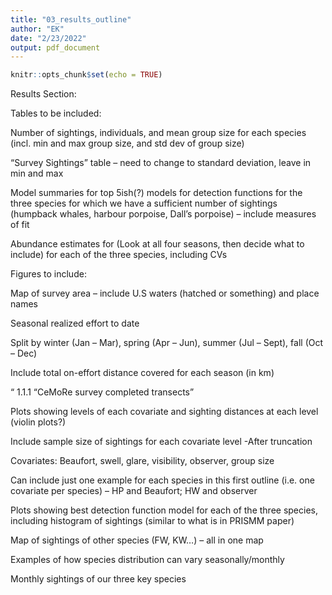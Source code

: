 ```yaml
---
title: "03_results_outline"
author: "EK"
date: "2/23/2022"
output: pdf_document
---
```


```r
knitr::opts_chunk$set(echo = TRUE)
```

Results Section: 

Tables to be included: 

Number of sightings, individuals, and mean group size for each species (incl. min and max group size, and std dev of group size) 

“Survey Sightings” table – need to change to standard deviation, leave in min and max 

Model summaries for top 5ish(?) models for detection functions for the three species for which we have a sufficient number of sightings (humpback whales, harbour porpoise, Dall’s porpoise) – include measures of fit 

 

Abundance estimates for (Look at all four seasons, then decide what to include) for each of the three species, including CVs  

 

Figures to include: 

Map of survey area – include U.S waters (hatched or something) and place names 

 

Seasonal realized effort to date 

Split by winter (Jan – Mar), spring (Apr – Jun), summer (Jul – Sept), fall (Oct – Dec) 

Include total on-effort distance covered for each season (in km) 

 

“ 1.1.1 “CeMoRe survey completed transects” 

 

Plots showing levels of each covariate and sighting distances at each level (violin plots?)  

Include sample size of sightings for each covariate level  -After truncation

Covariates: Beaufort, swell, glare, visibility, observer, group size  

 

Can include just one example for each species in this first outline (i.e. one covariate per species) – HP and Beaufort; HW and observer 

 

Plots showing best detection function model for each of the three species, including histogram of sightings (similar to what is in PRISMM paper) 

 

Map of sightings of other species (FW, KW…) – all in one map 

 

 

Examples of how species distribution can vary seasonally/monthly 

Monthly sightings of our three key species 

 

 